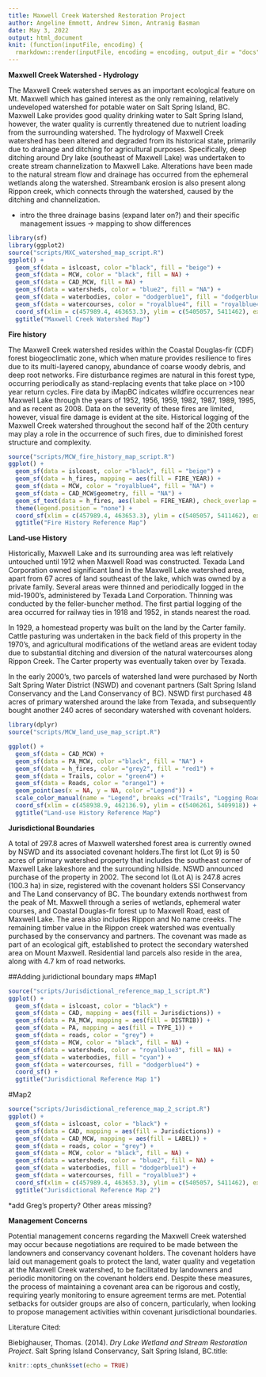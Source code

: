 ```yaml
---
title: Maxwell Creek Watershed Restoration Project
author: Angeline Emmott, Andrew Simon, Antranig Basman
date: May 3, 2022
output: html_document
knit: (function(inputFile, encoding) {
  rmarkdown::render(inputFile, encoding = encoding, output_dir = "docs") })
---
```


**Maxwell Creek Watershed - Hydrology**

The Maxwell Creek watershed serves as an important ecological feature on Mt. Maxwell which has gained interest as the only remaining, relatively undeveloped watershed for potable water on Salt Spring Island, BC. Maxwell Lake provides good quality drinking water to Salt Spring Island, however, the water quality is currently threatened due to nutrient loading from the surrounding watershed. The hydrology of Maxwell Creek watershed has been altered and degraded from its historical state, primarily due to drainage and ditching for agricultural purposes. Specifically, deep ditching around Dry lake (southeast of Maxwell Lake) was undertaken to create stream channelization to Maxwell Lake. Alterations have been made to the natural stream flow and drainage has occurred from the ephemeral wetlands along the watershed. Streambank erosion is also present along Rippon creek, which connects through the watershed, caused by the ditching and channelization.

-   intro the three drainage basins (expand later on?) and their specific management issues → mapping to show differences

```r
library(sf)
library(ggplot2)
source("scripts/MXC_watershed_map_script.R")
ggplot() +
  geom_sf(data = islcoast, color ="black", fill = "beige") +
  geom_sf(data = MCW, color = "black", fill = NA) +
  geom_sf(data = CAD_MCW, fill = NA) +
  geom_sf(data = watersheds, color = "blue2", fill = "NA") +
  geom_sf(data = waterbodies, color = "dodgerblue1", fill = "dodgerblue1") +
  geom_sf(data = watercourses, color = "royalblue4", fill = "royalblue4") +
  coord_sf(xlim = c(457989.4, 463653.3), ylim = c(5405057, 5411462), expand = FALSE) +
  ggtitle("Maxwell Creek Watershed Map")
```


**Fire history**

The Maxwell Creek watershed resides within the Coastal Douglas-fir (CDF) forest biogeoclimatic zone, which when mature provides resilience to fires due to its multi-layered canopy, abundance of coarse woody debris, and deep root networks. Fire disturbance regimes are natural in this forest type, occurring periodically as stand-replacing events that take place on \>100 year return cycles. Fire data by iMapBC indicates wildfire occurrences near Maxwell Lake through the years of 1952, 1956, 1959, 1982, 1987, 1989, 1995, and as recent as 2008. Data on the severity of these fires are limited, however, visual fire damage is evident at the site. Historical logging of the Maxwell Creek watershed throughout the second half of the 20th century may play a role in the occurrence of such fires, due to diminished forest structure and complexity.

```r
source("scripts/MCW_fire_history_map_script.R")
ggplot() +
  geom_sf(data = islcoast, color ="black", fill = "beige") +
  geom_sf(data = h_fires, mapping = aes(fill = FIRE_YEAR)) +
  geom_sf(data = MCW, color = "royalblue4", fill = "NA") +
  geom_sf(data = CAD_MCW$geometry, fill = "NA") +
  geom_sf_text(data = h_fires, aes(label = FIRE_YEAR), check_overlap = TRUE) +
  theme(legend.position = "none") +
  coord_sf(xlim = c(457989.4, 463653.3), ylim = c(5405057, 5411462), expand = FALSE) +
  ggtitle("Fire History Reference Map")
```

**Land-use History**

Historically, Maxwell Lake and its surrounding area was left relatively untouched until 1912 when Maxwell Road was constructed. Texada Land Corporation owned significant land in the Maxwell Lake watershed area, apart from 67 acres of land southeast of the lake, which was owned by a private family. Several areas were thinned and periodically logged in the mid-1900's, administered by Texada Land Corporation. Thinning was conducted by the feller-buncher method. The first partial logging of the area occurred for railway ties in 1918 and 1952, in stands nearest the road.

In 1929, a homestead property was built on the land by the Carter family. Cattle pasturing was undertaken in the back field of this property in the 1970's, and agricultural modifications of the wetland areas are evident today due to substantial ditching and diversion of the natural watercourses along Rippon Creek. The Carter property was eventually taken over by Texada.

In the early 2000's, two parcels of watershed land were purchased by North Salt Spring Water District (NSWD) and covenant partners (Salt Spring Island Conservancy and the Land Conservancy of BC). NSWD first purchased 48 acres of primary watershed around the lake from Texada, and subsequently bought another 240 acres of secondary watershed with covenant holders.

```r
library(dplyr)
source("scripts/MCW_land_use_map_script.R")

ggplot() +
  geom_sf(data = CAD_MCW) +
  geom_sf(data = PA_MCW, color ="black", fill = "NA") +
  geom_sf(data = h_fires, color ="grey2", fill = "red1") +
  geom_sf(data = Trails, color = "green4") +
  geom_sf(data = Roads, color = "orange1") +
  geom_point(aes(x = NA, y = NA, color ="Legend")) + 
  scale_color_manual(name = "Legend", breaks =c("Trails", "Logging Roads", "Historic fires"), values = c("Trails" = "green4", "Logging Roads" = "orange1", "Historic fires" = "red1")) +
  coord_sf(xlim = c(458938.9, 462136.9), ylim = c(5406261, 5409918)) + 
  ggtitle("Land-use History Reference Map")
```
**Jurisdictional Boundaries**

A total of 297.8 acres of Maxwell watershed forest area is currently owned by NSWD and its associated covenant holders.The first lot (Lot 9) is 50 acres of primary watershed property that includes the southeast corner of Maxwell Lake lakeshore and the surrounding hillside. NSWD announced purchase of the property in 2002. The second lot (Lot A) is 247.8 acres (100.3 ha) in size, registered with the covenant holders SSI Conservancy and The Land conservancy of BC. The boundary extends northwest from the peak of Mt. Maxwell through a series of wetlands, ephemeral water courses, and Coastal Douglas-fir forest up to Maxwell Road, east of Maxwell Lake. The area also includes Rippon and No name creeks. The remaining timber value in the Rippon creek watershed was eventually purchased by the conservancy and partners. The covenant was made as part of an ecological gift, established to protect the secondary watershed area on Mount Maxwell. Residential land parcels also reside in the area, along with 4.7 km of road networks.

##Adding juridictional boundary maps
#Map1
```r
source("scripts/Jurisdictional_reference_map_1_script.R")
ggplot() + 
  geom_sf(data = islcoast, color = "black") +
  geom_sf(data = CAD, mapping = aes(fill = Jurisdictions)) +
  geom_sf(data = PA_MCW, mapping = aes(fill = DISTRIB)) +
  geom_sf(data = PA, mapping = aes(fill = TYPE_1)) +
  geom_sf(data = roads, color = "grey") +
  geom_sf(data = MCW, color = "black", fill = NA) +
  geom_sf(data = watersheds, color = "royalblue3", fill = NA) +
  geom_sf(data = waterbodies, fill = "cyan") +
  geom_sf(data = watercourses, fill = "dodgerblue4") +
  coord_sf() +
  ggtitle("Jurisdictional Reference Map 1")
```
#Map2
```r
source("scripts/Jurisdictional_reference_map_2_script.R")
ggplot() +
  geom_sf(data = islcoast, color = "black") +
  geom_sf(data = CAD, mapping = aes(fill = Jurisdictions)) +
  geom_sf(data = CAD_MCW, mapping = aes(fill = LABEL)) +
  geom_sf(data = roads, color = "grey") +
  geom_sf(data = MCW, color = "black", fill = NA) +
  geom_sf(data = watersheds, color = "blue2", fill = NA) +
  geom_sf(data = waterbodies, fill = "dodgerblue1") +
  geom_sf(data = watercourses, fill = "royalblue3") +
  coord_sf(xlim = c(457989.4, 463653.3), ylim = c(5405057, 5411462), expand = FALSE) +
  ggtitle("Jurisdictional Reference Map 2")
```

\*add Greg's property? Other areas missing?

**Management Concerns**

Potential management concerns regarding the Maxwell Creek watershed may occur because negotiations are required to be made between the landowners and conservancy covenant holders. The covenant holders have laid out management goals to protect the land, water quality and vegetation at the Maxwell Creek watershed, to be facilitated by landowners and periodic monitoring on the covenant holders end. Despite these measures, the process of maintaining a covenant area can be rigorous and costly, requiring yearly monitoring to ensure agreement terms are met. Potential setbacks for outsider groups are also of concern, particularly, when looking to propose management activities within covenant jurisdictional boundaries.

Literature Cited:

Biebighauser, Thomas. (2014). *Dry Lake Wetland and Stream Restoration Project*. Salt Spring Island Conservancy, Salt Spring Island, BC.title:

```r
knitr::opts_chunk$set(echo = TRUE)
```



